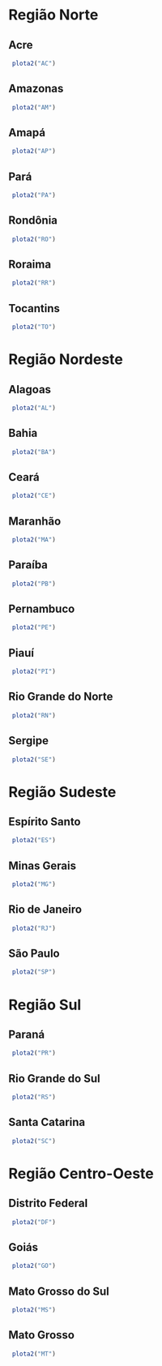 # Região Norte 
 
## Acre 
 
```r
 plota2("AC") 
``` 
 
## Amazonas 
 
```r
 plota2("AM") 
``` 
 
## Amapá 
 
```r
 plota2("AP") 
``` 
 
## Pará 
 
```r
 plota2("PA") 
``` 
 
## Rondônia 
 
```r
 plota2("RO") 
``` 
 
## Roraima 
 
```r
 plota2("RR") 
``` 
 
## Tocantins 
 
```r
 plota2("TO") 
``` 
 
# Região Nordeste 
 
## Alagoas 
 
```r
 plota2("AL") 
``` 
 
## Bahia 
 
```r
 plota2("BA") 
``` 
 
## Ceará 
 
```r
 plota2("CE") 
``` 
 
## Maranhão 
 
```r
 plota2("MA") 
``` 
 
## Paraíba 
 
```r
 plota2("PB") 
``` 
 
## Pernambuco 
 
```r
 plota2("PE") 
``` 
 
## Piauí 
 
```r
 plota2("PI") 
``` 
 
## Rio Grande do Norte 
 
```r
 plota2("RN") 
``` 
 
## Sergipe 
 
```r
 plota2("SE") 
``` 
 
# Região Sudeste 
 
## Espírito Santo 
 
```r
 plota2("ES") 
``` 
 
## Minas Gerais 
 
```r
 plota2("MG") 
``` 
 
## Rio de Janeiro 
 
```r
 plota2("RJ") 
``` 
 
## São Paulo 
 
```r
 plota2("SP") 
``` 
 
# Região Sul 
 
## Paraná 
 
```r
 plota2("PR") 
``` 
 
## Rio Grande do Sul 
 
```r
 plota2("RS") 
``` 
 
## Santa Catarina 
 
```r
 plota2("SC") 
``` 
 
# Região Centro-Oeste 
 
## Distrito Federal 
 
```r
 plota2("DF") 
``` 
 
## Goiás 
 
```r
 plota2("GO") 
``` 
 
## Mato Grosso do Sul 
 
```r
 plota2("MS") 
``` 
 
## Mato Grosso 
 
```r
 plota2("MT") 
``` 
 
